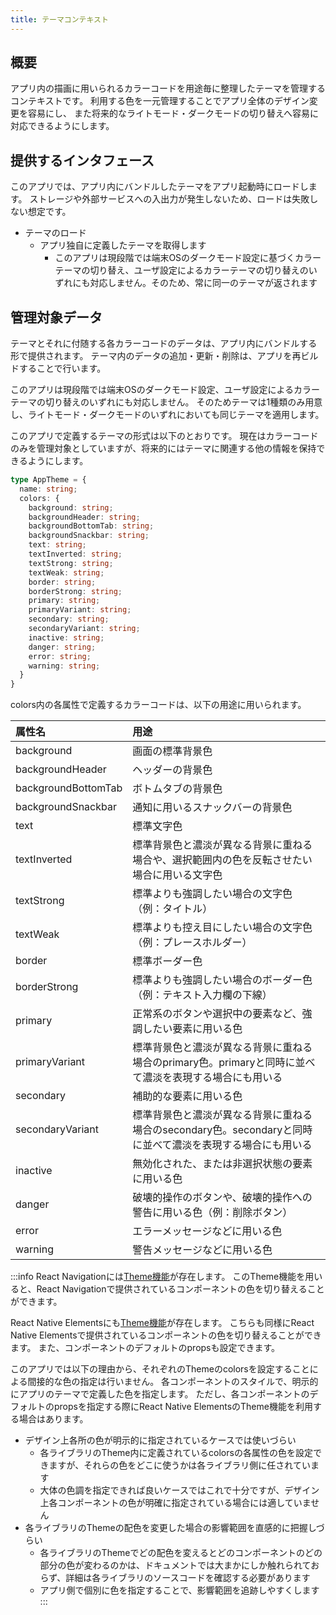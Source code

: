 ```yaml
---
title: テーマコンテキスト
---
```


## 概要

アプリ内の描画に用いられるカラーコードを用途毎に整理したテーマを管理するコンテキストです。
利用する色を一元管理することでアプリ全体のデザイン変更を容易にし、
また将来的なライトモード・ダークモードの切り替えへ容易に対応できるようにします。

## 提供するインタフェース

このアプリでは、アプリ内にバンドルしたテーマをアプリ起動時にロードします。
ストレージや外部サービスへの入出力が発生しないため、ロードは失敗しない想定です。

- テーマのロード
  - アプリ独自に定義したテーマを取得します
    - このアプリは現段階では端末OSのダークモード設定に基づくカラーテーマの切り替え、ユーザ設定によるカラーテーマの切り替えのいずれにも対応しません。そのため、常に同一のテーマが返されます

## 管理対象データ

テーマとそれに付随する各カラーコードのデータは、アプリ内にバンドルする形で提供されます。
テーマ内のデータの追加・更新・削除は、アプリを再ビルドすることで行います。

このアプリは現段階では端末OSのダークモード設定、ユーザ設定によるカラーテーマの切り替えのいずれにも対応しません。
そのためテーマは1種類のみ用意し、ライトモード・ダークモードのいずれにおいても同じテーマを適用します。

このアプリで定義するテーマの形式は以下のとおりです。
現在はカラーコードのみを管理対象としていますが、将来的にはテーマに関連する他の情報を保持できるようにします。

```typescript
type AppTheme = {
  name: string;
  colors: {
    background: string;
    backgroundHeader: string;
    backgroundBottomTab: string;
    backgroundSnackbar: string;
    text: string;
    textInverted: string;
    textStrong: string;
    textWeak: string;
    border: string;
    borderStrong: string;
    primary: string;
    primaryVariant: string;
    secondary: string;
    secondaryVariant: string;
    inactive: string;
    danger: string;
    error: string; 
    warning: string;
  }
}
```

colors内の各属性で定義するカラーコードは、以下の用途に用いられます。

| 属性名             | 用途 |
|:-------------------|:-----|
| background         | 画面の標準背景色 |
| backgroundHeader   | ヘッダーの背景色 |
| backgroundBottomTab| ボトムタブの背景色 |
| backgroundSnackbar | 通知に用いるスナックバーの背景色 |
| text               | 標準文字色 |
| textInverted       | 標準背景色と濃淡が異なる背景に重ねる場合や、選択範囲内の色を反転させたい場合に用いる文字色 |
| textStrong         | 標準よりも強調したい場合の文字色（例：タイトル） |
| textWeak           | 標準よりも控え目にしたい場合の文字色（例：プレースホルダー） |
| border             | 標準ボーダー色 |
| borderStrong       | 標準よりも強調したい場合のボーダー色（例：テキスト入力欄の下線） |
| primary            | 正常系のボタンや選択中の要素など、強調したい要素に用いる色 |
| primaryVariant     | 標準背景色と濃淡が異なる背景に重ねる場合のprimary色。primaryと同時に並べて濃淡を表現する場合にも用いる |
| secondary          | 補助的な要素に用いる色 |
| secondaryVariant   | 標準背景色と濃淡が異なる背景に重ねる場合のsecondary色。secondaryと同時に並べて濃淡を表現する場合にも用いる |
| inactive           | 無効化された、または非選択状態の要素に用いる色 |
| danger             | 破壊的操作のボタンや、破壊的操作への警告に用いる色（例：削除ボタン） |
| error              | エラーメッセージなどに用いる色 |
| warning            | 警告メッセージなどに用いる色 |

:::info
React Navigationには[Theme機能](https://reactnavigation.org/docs/themes/)が存在します。
このTheme機能を用いると、React Navigationで提供されているコンポーネントの色を切り替えることができます。

React Native Elementsにも[Theme機能](https://reactnativeelements.com/docs/customization#theming)が存在します。
こちらも同様にReact Native Elementsで提供されているコンポーネントの色を切り替えることができます。
また、コンポーネントのデフォルトのpropsも設定できます。

このアプリでは以下の理由から、それぞれのThemeのcolorsを設定することによる間接的な色の指定は行いません。
各コンポーネントのスタイルで、明示的にアプリのテーマで定義した色を指定します。
ただし、各コンポーネントのデフォルトのpropsを指定する際にReact Native ElementsのTheme機能を利用する場合はあります。

- デザイン上各所の色が明示的に指定されているケースでは使いづらい
  - 各ライブラリのTheme内に定義されているcolorsの各属性の色を設定できますが、それらの色をどこに使うかは各ライブラリ側に任されています
  - 大体の色調を指定できれば良いケースではこれで十分ですが、デザイン上各コンポーネントの色が明確に指定されている場合には適していません
- 各ライブラリのThemeの配色を変更した場合の影響範囲を直感的に把握しづらい
  - 各ライブラリのThemeでどの配色を変えるとどのコンポーネントのどの部分の色が変わるのかは、ドキュメントでは大まかにしか触れられておらず、詳細は各ライブラリのソースコードを確認する必要があります
  - アプリ側で個別に色を指定することで、影響範囲を追跡しやすくします
:::
